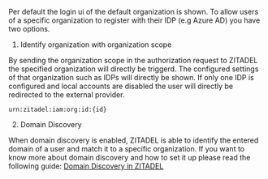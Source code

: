 Per default the login ui of the default organization is shown.
To allow users of a specific organization to register with their IDP (e.g Azure AD) you have two options.

1. Identify organization with organization scope

By sending the organization scope in the authorization request to ZITADEL the specified organization will directly be triggerd.
The configured settings of that organization such as IDPs will directly be shown.
If only one IDP is configured and local accounts are disabled the user will directly be redirected to the external provider.
```
urn:zitadel:iam:org:id:{id}
```

2. Domain Discovery

When domain discovery is enabled, ZITADEL is able to identify the entered domain of a user and match it to a specific organization.
If you want to know more about domain discovery and how to set it up please read the following guide:
[Domain Discovery in ZITADEL](/docs/guides/solution-scenarios/domain-discovery)
